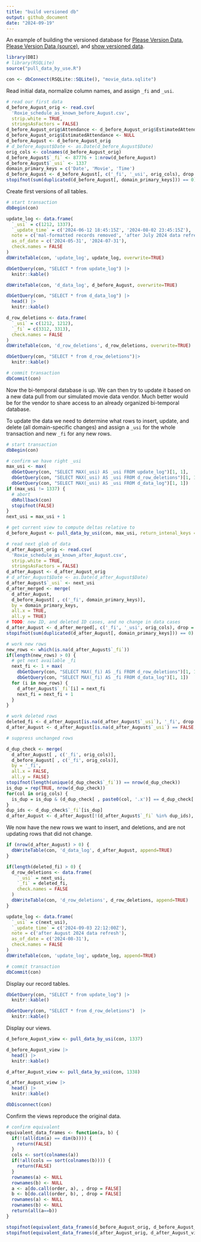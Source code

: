 ```yaml
---
title: "build versioned db"
output: github_document
date: "2024-09-19"
---
```


An example of building the versioned database for [Please Version Data](https://win-vector.com/2024/09/09/please-version-data/), [Please Version Data (source)](https://github.com/WinVector/Examples/blob/main/versioning_data/Please_Version_Data.md), and [show versioned data](https://github.com/WinVector/Examples/blob/main/versioning_data/show_versioned_data.md).

```r
library(DBI)
# library(RSQLite)
source("pull_data_by_use.R")
```

```r
con <- dbConnect(RSQLite::SQLite(), "movie_data.sqlite")
```

Read initial data, normalize column names, and assign `_fi` and `_usi`.

```r
# read our first data
d_before_August_orig <- read.csv(
  'Roxie_schedule_as_known_before_August.csv', 
  strip.white = TRUE, 
  stringsAsFactors = FALSE)
d_before_August_orig$Attendance <- d_before_August_orig$EstimatedAttendance
d_before_August_orig$EstimatedAttendance <- NULL
d_before_August <- d_before_August_orig
# d_before_August$Date <- as.Date(d_before_August$Date)
orig_cols <- colnames(d_before_August_orig)
d_before_August$`_fi` <- 87776 + 1:nrow(d_before_August)
d_before_August$`_usi` <- 1337
domain_primary_keys = c('Date', 'Movie', 'Time')
d_before_August <- d_before_August[, c('_fi', '_usi', orig_cols), drop = FALSE]
stopifnot(sum(duplicated(d_before_August[, domain_primary_keys])) == 0)
```

Create first versions of all tables.

```r
# start transaction
dbBegin(con)
```

```r
update_log <- data.frame(
  `_usi` = c(1212, 1337),
  `_update_time` = c('2024-06-12 18:45:15Z', '2024-08-02 23:45:15Z'),
  note = c('mal-formatted records removed', 'after July 2024 data refresh'),
  as_of_date = c('2024-05-31', '2024-07-31'),
  check.names = FALSE
)
dbWriteTable(con, 'update_log', update_log, overwrite=TRUE)

dbGetQuery(con, "SELECT * from update_log") |>
  knitr::kable()
```

```r
dbWriteTable(con, 'd_data_log', d_before_August, overwrite=TRUE)

dbGetQuery(con, "SELECT * from d_data_log") |>
  head() |>
  knitr::kable()
```


```r
d_row_deletions <- data.frame(
  `_usi` = c(1212, 1212),
  `_fi` = c(3312, 3313),
  check.names = FALSE
)
dbWriteTable(con, 'd_row_deletions', d_row_deletions, overwrite=TRUE)

dbGetQuery(con, "SELECT * from d_row_deletions")|>
  knitr::kable()
```

```r
# commit transaction
dbCommit(con)
```

Now the bi-temporal database is up. We can then try to update it based on a new data pull from our simulated movie data vendor. Much better would be for the vendor to share access to an already organized bi-temporal database.

To update the data we need to determine what rows to insert, update, and delete (all domain-specific changes) and assign a `_usi` for the whole transaction and new `_fi` for any new rows.

```r
# start transaction
dbBegin(con)
```

```r
# confirm we have right _usi
max_usi <- max(
  dbGetQuery(con, "SELECT MAX(_usi) AS _usi FROM update_log")[1, 1],
  dbGetQuery(con, "SELECT MAX(_usi) AS _usi FROM d_row_deletions")[1, 1],
  dbGetQuery(con, "SELECT MAX(_usi) AS _usi FROM d_data_log")[1, 1])
if (max_usi != 1337) {
  # abort
  dbRollback(con)
  stopifnot(FALSE)
}
next_usi = max_usi + 1
```



```r
# get current view to compute deltas relative to
d_before_August <- pull_data_by_usi(con, max_usi, return_intenal_keys = TRUE)
```


```r
# read next glob of data
d_after_August_orig <- read.csv(
  'Roxie_schedule_as_known_after_August.csv', 
  strip.white = TRUE, 
  stringsAsFactors = FALSE)
d_after_August <- d_after_August_orig
# d_after_August$Date <- as.Date(d_after_August$Date)
d_after_August$`_usi` <- next_usi
d_after_merged <- merge(
  d_after_August, 
  d_before_August[ , c('_fi', domain_primary_keys)], 
  by = domain_primary_keys,
  all.x = TRUE,
  all.y = TRUE)
# TODO: new ID, and deleted ID cases, and no change in data cases
d_after_August <- d_after_merged[, c('_fi', '_usi', orig_cols), drop = FALSE]
stopifnot(sum(duplicated(d_after_August[, domain_primary_keys])) == 0)
```

```r
# work new rows
new_rows <- which(is.na(d_after_August$`_fi`))
if(length(new_rows) > 0) {
  # get next available _fi
  next_fi <- 1 + max(
    dbGetQuery(con, "SELECT MAX(_fi) AS _fi FROM d_row_deletions")[1, 1],
    dbGetQuery(con, "SELECT MAX(_fi) AS _fi FROM d_data_log")[1, 1])
  for (i in new_rows) {
    d_after_August$`_fi`[i] = next_fi
    next_fi = next_fi + 1
  }
}
```

```r
# work deleted rows
deleted_fi <- d_after_August[is.na(d_after_August$`_usi`), '_fi', drop = TRUE]
d_after_August <- d_after_August[is.na(d_after_August$`_usi`) == FALSE, , drop = FALSE]
```

```r
# suppress unchanged rows

d_dup_check <- merge(
  d_after_August[ , c('_fi', orig_cols)], 
  d_before_August[ , c('_fi', orig_cols)], 
  by = '_fi',
  all.x = FALSE,
  all.y = FALSE)
stopifnot(length(unique(d_dup_check$`_fi`)) == nrow(d_dup_check))
is_dup = rep(TRUE, nrow(d_dup_check))
for(col in orig_cols) {
  is_dup = is_dup & (d_dup_check[ , paste0(col, '.x')] == d_dup_check[ , paste0(col, '.y')])
}
dup_ids <- d_dup_check$`_fi`[is_dup]
d_after_August <- d_after_August[!(d_after_August$`_fi` %in% dup_ids), , drop = FALSE]
```


We now have the new rows we want to insert, and deletions, and are not updating rows that did not change.


```r
if (nrow(d_after_August) > 0) {
  dbWriteTable(con, 'd_data_log', d_after_August, append=TRUE)
}
```


```r
if(length(deleted_fi) > 0) {
  d_row_deletions <- data.frame(
    `_usi` = next_usi,
    `_fi` = deleted_fi,
    check.names = FALSE
  )
  dbWriteTable(con, 'd_row_deletions', d_row_deletions, append=TRUE)
}
```

```r
update_log <- data.frame(
  `_usi` = c(next_usi),
  `_update_time` = c('2024-09-03 22:12:00Z'),
  note = c('after August 2024 data refresh'),
  as_of_date = c('2024-08-31'),
  check.names = FALSE
)
dbWriteTable(con, 'update_log', update_log, append=TRUE)
```


```r
# commit transaction
dbCommit(con)
```

Display our record tables.

```r
dbGetQuery(con, "SELECT * from update_log") |>
  knitr::kable()
```

```r
dbGetQuery(con, "SELECT * from d_row_deletions")  |>
  knitr::kable()
```

Display our views.


```r
d_before_August_view <- pull_data_by_usi(con, 1337)
```


```r
d_before_August_view |>
  head() |>
  knitr::kable()
```

```r
d_after_August_view <- pull_data_by_usi(con, 1338)
```


```r
d_after_August_view |>
  head() |>
  knitr::kable()
```

```r
dbDisconnect(con)
```


Confirm the views reproduce the original data.


```r
# confirm equivalent
equivalent_data_frames <- function(a, b) {
  if(!(all(dim(a) == dim(b)))) {
    return(FALSE)
  }
  cols <- sort(colnames(a))
  if(!all(cols == sort(colnames(b)))) {
    return(FALSE)
  }
  rownames(a) <- NULL
  rownames(b) <- NULL
  a <- a[do.call(order, a), , drop = FALSE]
  b <- b[do.call(order, b), , drop = FALSE]
  rownames(a) <- NULL
  rownames(b) <- NULL
  return(all(a==b))
}
```

```r
stopifnot(equivalent_data_frames(d_before_August_orig, d_before_August_view))
stopifnot(equivalent_data_frames(d_after_August_orig, d_after_August_view))
```





